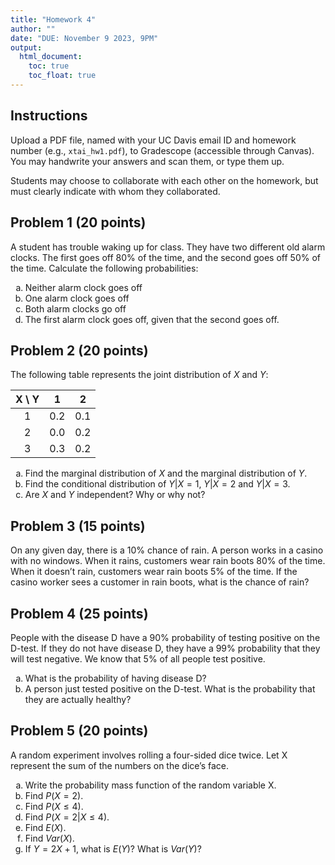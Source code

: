 ```yaml
---
title: "Homework 4"
author: ""
date: "DUE: November 9 2023, 9PM"
output: 
  html_document: 
    toc: true
    toc_float: true
---
```


## Instructions
Upload a PDF file, named with your UC Davis email ID and homework number (e.g., `xtai_hw1.pdf`), to Gradescope (accessible through Canvas). You may handwrite your answers and scan them, or type them up. 

Students may choose to collaborate with each other on the homework, but must clearly indicate with whom they collaborated. 

## Problem 1 (20 points)
A student has trouble waking up for class. They have two different old alarm clocks. The first goes off 80% of the time, and the second goes off 50% of the time. Calculate the following probabilities:

a. Neither alarm clock goes off 
b. One alarm clock goes off
c. Both alarm clocks go off 
d. The first alarm clock goes off, given that the second goes off. 

## Problem 2 (20 points)
The following table represents the joint distribution of $X$ and $Y$:

X \\ Y | 1 | 2
:--:|:-:|:-:
1 | 0.2 | 0.1 
2 | 0.0 | 0.2
3 | 0.3 | 0.2 

a. Find the marginal distribution of $X$ and the marginal distribution of $Y$.
b. Find the conditional distribution of $Y|X=1$, $Y|X=2$ and $Y|X=3$.
c. Are $X$ and $Y$ independent? Why or why not? 

## Problem 3 (15 points)
On any given day, there is a 10% chance of rain. A person works in a casino with no windows. When it rains, customers wear rain boots 80% of the time. When it doesn't rain, customers wear rain boots 5% of the time. If the casino worker sees a customer in rain boots, what is the chance of rain? 

## Problem 4 (25 points)
People with the disease D have a 90% probability of testing positive on the D-test. If they do not have disease D, they have a 99% probability that they will test negative. We know that 5% of all people test positive.

a. What is the probability of having disease D?
b. A person just tested positive on the D-test. What is the probability that they are actually healthy?

## Problem 5 (20 points)
A random experiment involves rolling a four-sided dice twice. Let X represent the sum of the numbers on the dice's face. 

a. Write the probability mass function of the random variable X.
b. Find $P(X = 2)$.
c. Find $P(X \leq 4)$.
d. Find $P(X = 2 | X \leq 4)$.
e. Find $E(X)$.
f. Find $Var(X)$.
g. If $Y = 2X + 1$, what is $E(Y)$? What is $Var(Y)$?


